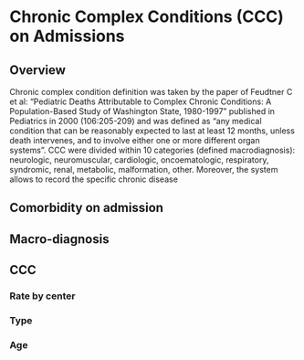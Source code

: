 # Chronic Complex Conditions (CCC) on Admissions {#ccc .tabset .tabset-fade .tabset-pills}

## Overview {-}

Chronic complex condition definition was taken by the paper of Feudtner C et al: “Pediatric Deaths Attributable to
Complex Chronic Conditions: A Population-Based Study of Washington State, 1980-1997” published in Pediatrics in
2000 (106:205-209) and was defined as “any medical condition that can be reasonably expected to last at least 12
months, unless death intervenes, and to involve either one or more different organ systems”.
CCC were divided within 10 categories (defined macrodiagnosis): neurologic, neuromuscular, cardiologic,
oncoematologic, respiratory, syndromic, renal, metabolic, malformation, other.
Moreover, the system allows to record the specific chronic disease



## Comorbidity on admission {.tabset .tabset-dropdown}

## Macro-diagnosis {.tabset .tabset-dropdown}

## CCC {.tabset .tabset-dropdown}

### Rate by center

### Type

### Age
